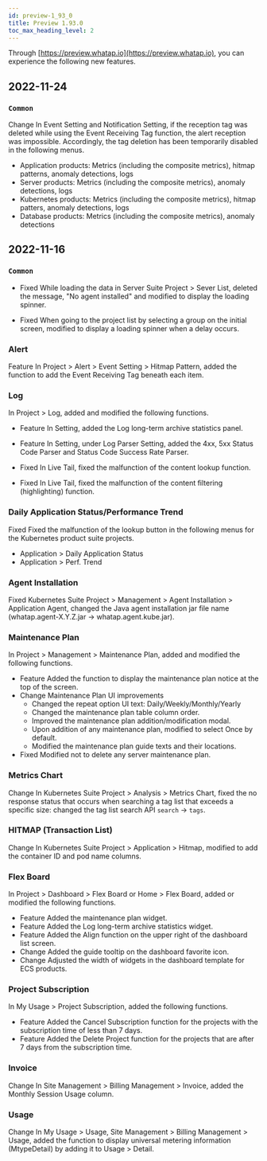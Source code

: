 ```yaml
---
id: preview-1_93_0
title: Preview 1.93.0
toc_max_heading_level: 2
---
```


<head>
<meta name="robots" content="noindex, nofollow"/>
</head>


Through [https://preview.whatap.io](https://preview.whatap.io), you can experience the following new features. 

## 2022-11-24

### `Common`

<Status>Change</Status> In <UI>Event Setting</UI> and <UI>Notification Setting</UI>, if the reception tag was deleted while using the <UI>Event Receiving Tag</UI> function, the alert reception was impossible. Accordingly, the tag deletion has been temporarily disabled in the following menus.

-   Application products: Metrics (including the composite metrics), hitmap patterns, anomaly detections, logs
-   Server products: Metrics (including the composite metrics), anomaly detections, logs
-   Kubernetes products: Metrics (including the composite metrics), hitmap patters, anomaly detections, logs
-   Database products: Metrics (including the composite metrics), anomaly detections

## 2022-11-16

### `Common`

-   <Status>Fixed</Status> While loading the data in Server Suite Project > <UI>Sever List</UI>, deleted the message, "No agent installed" and modified to display the loading spinner.

-   <Status>Fixed</Status> When going to the project list by selecting a group on the initial screen, modified to display a loading spinner when a delay occurs.

<!-- ## 브라우저 - RUM

// * <Status>New</Status> RUM(Real User Monitoring) 서비스 베타 오픈 -->

### Alert

<Status>Feature</Status> In Project > <UI>Alert</UI> > <UI>Event Setting</UI> > <UI>Hitmap Pattern</UI>, added the function to add the <UI>Event Receiving Tag</UI> beneath each item.

### Log

In Project > <UI>Log</UI>, added and modified the following functions.

-   <Status>Feature</Status> In <UI>Setting</UI>, added the <UI>Log long-term archive statistics</UI> panel.

-   <Status>Feature</Status> In <UI>Setting</UI>, under <UI>Log Parser Setting</UI>, added the <UI>4xx, 5xx Status Code Parser</UI> and <UI>Status Code Success Rate Parser</UI>.

-   <Status>Fixed</Status> In <UI>Live Tail</UI>, fixed the malfunction of the content lookup function.

-   <Status>Fixed</Status> In <UI>Live Tail</UI>, fixed the malfunction of the content filtering (highlighting) function.

### Daily Application Status/Performance Trend

<Status>Fixed</Status> Fixed the malfunction of the lookup button in the following menus for the Kubernetes product suite projects.

-   <UI>Application</UI> > <UI>Daily Application Status</UI>
-   <UI>Application</UI> > <UI>Perf. Trend</UI>

### Agent Installation

<Status>Fixed</Status> Kubernetes Suite Project > <UI>Management</UI> > <UI>Agent Installation</UI> > <UI>Application Agent</UI>, changed the Java agent installation jar file name (whatap.agent-X.Y.Z.jar → whatap.agent.kube.jar).

### Maintenance Plan

In Project > <UI>Management</UI> > <UI>Maintenance Plan</UI>, added and modified the following functions.

-   <Status>Feature</Status> Added the function to display the maintenance plan notice at the top of the screen.
-   <Status>Change</Status> Maintenance Plan UI improvements
    * Changed the repeat option UI text: <UI>Daily</UI>/<UI>Weekly</UI>/<UI>Monthly</UI>/<UI>Yearly</UI>
    * Changed the maintenance plan table column order.
    * Improved the maintenance plan addition/modification modal.
    * Upon addition of any maintenance plan, modified to select <UI>Once</UI> by default.
    * Modified the maintenance plan guide texts and their locations.
-   <Status>Fixed</Status> Modified not to delete any server maintenance plan.

### Metrics Chart

<Status>Change</Status> In Kubernetes Suite Project > <UI>Analysis</UI> > <UI>Metrics Chart</UI>, fixed the no response status that occurs when searching a tag list that exceeds a specific size: changed the tag list search API `search` → `tags`.

### HITMAP (Transaction List)

<Status>Change</Status> In Kubernetes Suite Project > <UI>Application</UI> > <UI>Hitmap</UI>, modified to add the <UI>container ID</UI> and <UI>pod name</UI> columns.

### Flex Board

In Project > <UI>Dashboard</UI> > <UI>Flex Board</UI> or Home > <UI>Flex Board</UI>, added or modified the following functions.

-   <Status>Feature</Status> Added the <UI>maintenance plan</UI> widget.
-   <Status>Feature</Status> Added the <UI>Log long-term archive statistics</UI> widget.
-   <Status>Feature</Status> Added the <UI>Align</UI> function on the upper right of the dashboard list screen.
-   <Status>Change</Status> Added the guide tooltip on the dashboard favorite icon.
-   <Status>Change</Status> Adjusted the width of widgets in the dashboard template for ECS products.

### Project Subscription

In <UI>My Usage</UI> > <UI>Project Subscription</UI>, added the following functions.

-   <Status>Feature</Status> Added the <UI>Cancel Subscription</UI> function for the projects with the subscription time of less than 7 days.
-   <Status>Feature</Status> Added the <UI>Delete Project</UI> function for the projects that are after 7 days from the subscription time.

### Invoice

<Status>Change</Status> In <UI>Site Management</UI> > <UI>Billing Management</UI> > <UI>Invoice</UI>, added the <UI>Monthly Session Usage</UI> column.

### Usage

<Status>Change</Status> In <UI>My Usage</UI> > Usage, <UI>Site Management</UI> > <UI>Billing Management</UI> > <UI>Usage</UI>, added the function to display universal metering information (MtypeDetail) by adding it to <UI>Usage</UI> > <UI>Detail</UI>.
